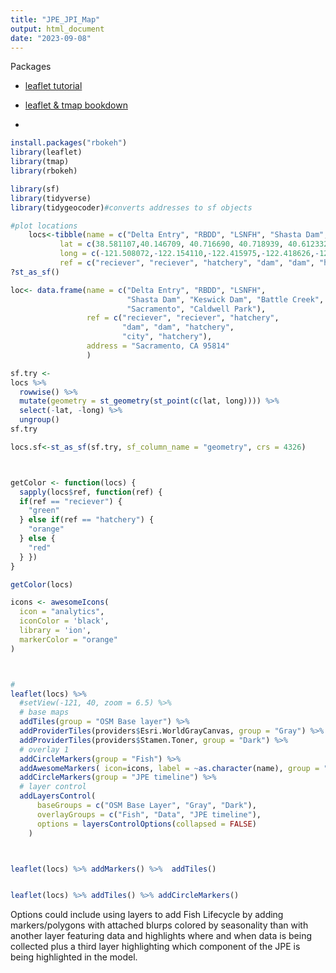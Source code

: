 ```yaml
---
title: "JPE_JPI_Map"
output: html_document
date: "2023-09-08"
---
```



Packages

- [leaflet tutorial](https://www.helenmakesmaps.com/post/how-to-make-your-first-interactive-map-in-r-gis)

- [leaflet & tmap bookdown](https://bookdown.org/robinlovelace/geocompr/adv-map.html#interactive-maps)
- 
```r
install.packages("rbokeh")
library(leaflet)
library(tmap)
library(rbokeh)

library(sf)
library(tidyverse)
library(tidygeocoder)#converts addresses to sf objects
```


```r
#plot locations
    locs<-tibble(name = c("Delta Entry", "RBDD", "LSNFH", "Shasta Dam", "Keswick Dam", "Battle Creek", "Sacramento", "Caldwell Park"), 
           lat = c(38.581107,40.146709, 40.716690, 40.718939, 40.612332, 40.367241,38.5816, 40.592527),
           long = c(-121.508072,-122.154110,-122.415975,-122.418626,-122.445812, -122.169962,-121.4944, -122.391859),
           ref = c("reciever", "reciever", "hatchery", "dam", "dam", "hatchery", "city", "hatchery"))
?st_as_sf()

loc<- data.frame(name = c("Delta Entry", "RBDD", "LSNFH", 
                          "Shasta Dam", "Keswick Dam", "Battle Creek", 
                          "Sacramento", "Caldwell Park"), 
                 ref = c("reciever", "reciever", "hatchery", 
                         "dam", "dam", "hatchery", 
                         "city", "hatchery"),
                 address = "Sacramento, CA 95814"
                 )

sf.try <-
locs %>%
  rowwise() %>%
  mutate(geometry = st_geometry(st_point(c(lat, long)))) %>% 
  select(-lat, -long) %>%
  ungroup()
sf.try

locs.sf<-st_as_sf(sf.try, sf_column_name = "geometry", crs = 4326)



getColor <- function(locs) {
  sapply(locs$ref, function(ref) {
  if(ref == "reciever") {
    "green"
  } else if(ref == "hatchery") {
    "orange"
  } else {
    "red"
  } })
}

getColor(locs)

icons <- awesomeIcons(
  icon = "analytics",
  iconColor = 'black',
  library = 'ion',
  markerColor = "orange"
)



#
leaflet(locs) %>% 
  #setView(-121, 40, zoom = 6.5) %>% 
  # base maps
  addTiles(group = "OSM Base layer") %>% 
  addProviderTiles(providers$Esri.WorldGrayCanvas, group = "Gray") %>% 
  addProviderTiles(providers$Stamen.Toner, group = "Dark") %>% 
  # overlay 1
  addCircleMarkers(group = "Fish") %>% 
  addAwesomeMarkers( icon=icons, label = ~as.character(name), group = "Data") %>% 
  addCircleMarkers(group = "JPE timeline") %>% 
  # layer control
  addLayersControl(
      baseGroups = c("OSM Base Layer", "Gray", "Dark"),
      overlayGroups = c("Fish", "Data", "JPE timeline"),
      options = layersControlOptions(collapsed = FALSE)
    )



leaflet(locs) %>% addMarkers() %>%  addTiles()


leaflet(locs) %>% addTiles() %>% addCircleMarkers()


```


Options could include using layers to add Fish Lifecycle by adding markers/polygons with attached blurps colored by seasonality than with another layer featuring data and highlights where and when data is being collected plus a third layer highlighting which component of the JPE is being highlighted in the model. 
